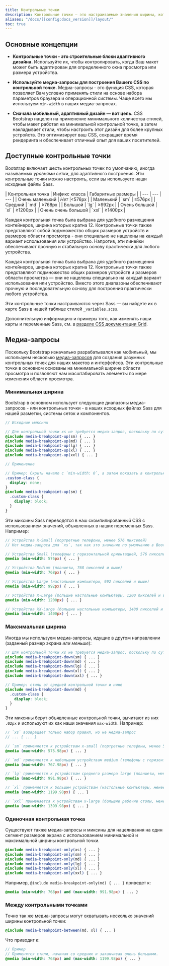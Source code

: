 ```yaml
---
title: Контрольные точки
description: Контрольные точки — это настраиваемые значения ширины, которые определяют, как ваш адаптивный макет ведет себя на разных устройствах или в разных размерах области просмотра в Bootstrap.
aliases: "/docs/[[config:docs_version]]/layout/"
toc: true
---
```


## Основные концепции

- **Контрольные точки - это строительные блоки адаптивного дизайна.** Используйте их, чтобы контролировать, когда Ваш макет может быть адаптирован для определенного окна просмотра или размера устройства.

- **Используйте медиа-запросы для построения Вашего CSS по контрольной точке.** Медиа-запросы - это функция CSS, которая позволяет Вам условно применять стили на основе набора параметров браузера и операционной системы. Чаще всего мы используем `min-width` в наших медиа-запросах.

- **Сначала мобильный, адаптивный дизайн — вот цель.** CSS Bootstrap нацелен на применение минимального количества стилей, чтобы макет работал на минимальной контрольной точке, а затем накладывает стили, чтобы настроить этот дизайн для более крупных устройств. Это оптимизирует ваш CSS, сокращает время рендеринга и обеспечивает отличный опыт для ваших посетителей.

## Доступные контрольные точки

Bootstrap включает шесть контрольных точек по умолчанию, иногда называемых _уровнями сетки_, для адаптивного построения. Эти контрольные точки можно настроить, если вы используете наши исходные файлы Sass.

<BsTable>
| Контрольная точка | Инфикс класса | Габаритные размеры |
| --- | --- | --- |
| Очень маленький | <em>Нет</em> |&lt;576px |
| Маленький | `sm` | &ge;576px |
| Средний | `md` | &ge;768px |
| Большой | `lg` | &ge;992px |
| Очень большой | `xl` | &ge;1200px |
| Очень очень большой | `xxl` | &ge;1400px |
</BsTable>

Каждая контрольная точка была выбрана для удобного размещения контейнеров, ширина которых кратна 12. Контрольные точки также представляют собой подмножество общих размеров устройств и размеров области просмотра - они специально не нацелены на каждый вариант использования или устройство. Напротив, эти линейки обеспечивают прочную и стабильную основу практически для любого устройства.

Каждая контрольная точка была выбрана для удобного размещения контейнеров, ширина которых кратна 12. Контрольные точки также представляют подмножество общих размеров устройств и размеров области просмотра — они не нацелены специально на каждый вариант использования или устройство. Вместо этого диапазоны обеспечивают прочную и последовательную основу для построения практически любого устройства.

Эти контрольные точки настраиваются через Sass — вы найдете их в карте Sass в нашей таблице стилей `_variables.scss`.

<ScssDocs name="grid-breakpoints" file="scss/_variables.scss" />

Дополнительную информацию и примеры того, как изменять наши карты и переменные Sass, см. в [разделе CSS документации Grid]([[docsref:/layout/grid#css]]).

## Медиа-запросы

Поскольку Bootstrap изначально разрабатывался как мобильный, мы используем несколько [медиа-запросов](https://developer.mozilla.org/en-US/docs/Web/CSS/CSS_media_queries/Using_media_queries) для создания разумных контрольных точек для наших макетов и интерфейсов. Эти контрольные точки в основном основаны на минимальной ширине области просмотра и позволяют нам масштабировать элементы по мере изменения области просмотра.

### Минимальная ширина

Bootstrap в основном использует следующие диапазоны медиа-запросов - или контрольные точки - в наших исходных файлах Sass для нашей разметки, системы сеток и компонентов.

```scss
// Исходные миксины

// Для контрольной точки xs не требуется медиа-запрос, поскольку по сути это `@media (min-width: 0) { ... }`
@include media-breakpoint-up(sm) { ... }
@include media-breakpoint-up(md) { ... }
@include media-breakpoint-up(lg) { ... }
@include media-breakpoint-up(xl) { ... }
@include media-breakpoint-up(xxl) { ... }

// Применение

// Пример: Скрыть начало с `min-width: 0`, а затем показать в контрольной точке `sm`
.custom-class {
  display: none;
}
@include media-breakpoint-up(sm) {
  .custom-class {
    display: block;
  }
}
```

Эти миксины Sass переводятся в наш скомпилированный CSS с использованием значений, объявленных в наших переменных Sass. Например:

```scss
// Устройства X-Small (портретные телефоны, менее 576 пикселей)
// Нет медиа-запроса для `xs`, так как это значение по умолчанию в Bootstrap

// Устройства Small (телефоны с горизонтальной ориентацией, 576 пикселей и выше)
@media (min-width: 576px) { ... }

// Устройства Medium (планшеты, 768 пикселей и выше)
@media (min-width: 768px) { ... }

// Устройства Large (настольные компьютеры, 992 пикселей и выше)
@media (min-width: 992px) { ... }

// Устройства X-Large (большие настольные компьютеры, 1200 пикселей и выше)
@media (min-width: 1200px) { ... }

// Устройства XX-Large (большие настольные компьютеры, 1400 пикселей и выше)
@media (min-width: 1400px) { ... }
```

### Максимальная ширина

Иногда мы используем медиа-запросы, идущие в другом направлении (заданный размер экрана _или меньше_):

```scss
// Для контрольной точки xs не требуется медиа-запрос, поскольку по сути это `@media (max-width: 0) { ... }`
@include media-breakpoint-down(sm) { ... }
@include media-breakpoint-down(md) { ... }
@include media-breakpoint-down(lg) { ... }
@include media-breakpoint-down(xl) { ... }
@include media-breakpoint-down(xxl) { ... }

// Пример: стиль от средней контрольной точки и ниже
@include media-breakpoint-down(md) {
  .custom-class {
    display: block;
  }
}
```

Эти миксины берут объявленные контрольной точки, вычитают из них `.02px` и используют их как наши значения `max-width`. Например:

```scss
// `xs` возвращает только набор правил, но не медиа-запрос
// ... { ... }

// `sm` применяется к устройствам x-small (портретные телефоны, менее 576 пикселей)
@media (max-width: 575.98px) { ... }

// `md` применяется к небольшим устройствам medium (телефоны с горизонтальной ориентацией, менее 768 пикселей)
@media (max-width: 767.98px) { ... }

// `lg` применяется к устройствам среднего размера large (планшеты, менее 992 пикселей)
@media (max-width: 991.98px) { ... }

// `xl` применяется к большим устройствам (настольные компьютеры, менее 1200 пикселей)
@media (max-width: 1199.98px) { ... }

// `xxl` применяется к устройствам x-large (большие рабочие столы, менее 1400 пикселей)
@media (max-width: 1399.98px) { ... }
```

<Callout name="info-mediaqueries-breakpoints" type="warning" />

### Одиночная контрольная точка

Существуют также медиа-запросы и миксины для нацеливания на один сегмент размеров экрана с использованием минимальной и максимальной ширины контрольной точки.

```scss
@include media-breakpoint-only(xs) { ... }
@include media-breakpoint-only(sm) { ... }
@include media-breakpoint-only(md) { ... }
@include media-breakpoint-only(lg) { ... }
@include media-breakpoint-only(xl) { ... }
@include media-breakpoint-only(xxl) { ... }
```

Например, `@include media-breakpoint-only(md) { ... }` приведет к:

```scss
@media (min-width: 768px) and (max-width: 991.98px) { ... }
```

### Между контрольными точками

Точно так же медиа-запросы могут охватывать несколько значений ширины контрольной точки:

```scss
@include media-breakpoint-between(md, xl) { ... }
```

Что приводит к:

```scss
// Пример
// Применятся стили, начиная со средних и заканчивая очень большими.
@media (min-width: 768px) and (max-width: 1199.98px) { ... }
```
